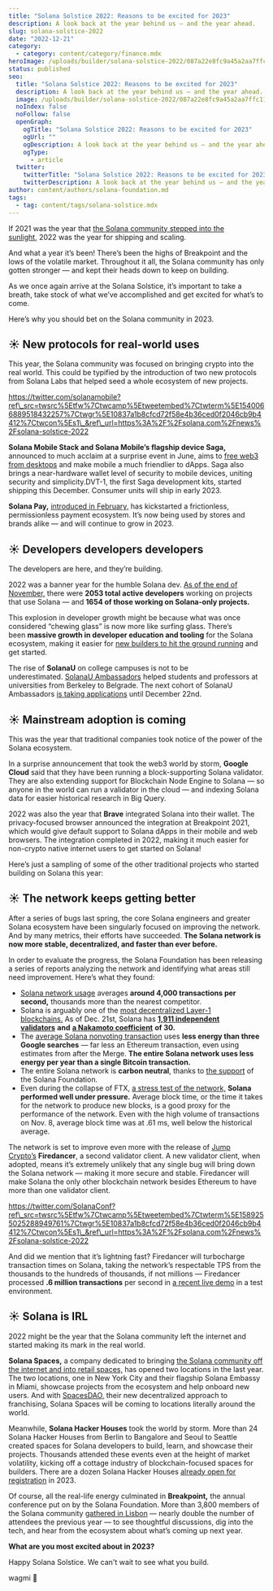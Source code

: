 ```yaml
---
title: "Solana Solstice 2022: Reasons to be excited for 2023"
description: A look back at the year behind us — and the year ahead.
slug: solana-solstice-2022
date: "2022-12-21"
category:
  - category: content/category/finance.mdx
heroImage: /uploads/builder/solana-solstice-2022/087a22e8fc9a45a2aa7ffc1178a4fec3.png
status: published
seo:
  title: "Solana Solstice 2022: Reasons to be excited for 2023"
  description: A look back at the year behind us — and the year ahead.
  image: /uploads/builder/solana-solstice-2022/087a22e8fc9a45a2aa7ffc1178a4fec3.png
  noIndex: false
  noFollow: false
  openGraph:
    ogTitle: "Solana Solstice 2022: Reasons to be excited for 2023"
    ogUrl: ""
    ogDescription: A look back at the year behind us — and the year ahead.
    ogType:
      - article
  twitter:
    twitterTitle: "Solana Solstice 2022: Reasons to be excited for 2023"
    twitterDescription: A look back at the year behind us — and the year ahead.
author: content/authors/solana-foundation.md
tags:
  - tag: content/tags/solana-solstice.mdx
---
```


If 2021 was the year that [the Solana community stepped into the sunlight,](https://solana.com/news/happy-solstice-2021-celebrating-solanas-sunny-year?ref=solana.ghost.io) 2022 was the year for shipping and scaling.

And what a year it’s been! There’s been the highs of Breakpoint and the lows of the volatile market. Throughout it all, the Solana community has only gotten stronger — and kept their heads down to keep on building.

As we once again arrive at the Solana Solstice, it’s important to take a breath, take stock of what we’ve accomplished and get excited for what’s to come.

Here’s why you should bet on the Solana community in 2023.

## **☀️ New protocols for real-world uses**

This year, the Solana community was focused on bringing crypto into the real world. This could be typified by the introduction of two new protocols from Solana Labs that helped seed a whole ecosystem of new projects.

https://twitter.com/solanamobile?ref\_src=twsrc%5Etfw%7Ctwcamp%5Etweetembed%7Ctwterm%5E1540066889518432257%7Ctwgr%5E10837a1b8cfcd72f58e4b36ced0f2046cb9b4412%7Ctwcon%5Es1\_&ref\_url=https%3A%2F%2Fsolana.com%2Fnews%2Fsolana-solstice-2022

**Solana Mobile Stack and Solana Mobile’s flagship device Saga,** announced to much acclaim at a surprise event in June, aims to [free web3 from desktops](https://solanamobile.com/news/solana-mobile-stack-reveal?ref=solana.ghost.io) and make mobile a much friendlier to dApps. Saga also brings a near-hardware wallet level of security to mobile devices, uniting security and simplicity.DVT-1, the first Saga development kits, started shipping this December. Consumer units will ship in early 2023.

<tweet id="1522597374559981570" />

**Solana Pay,** [introduced in February,](https://solana.com/news/solana-pay-announcement?ref=solana.ghost.io) has kickstarted a frictionless, permissionless payment ecosystem. It’s now being used by stores and brands alike — and will continue to grow in 2023.

## **☀️ Developers developers developers**

The developers are here, and they’re building.

2022 was a banner year for the humble Solana dev. [As of the end of November,](https://solana.com/news/measuring-developer-and-user-activity-on-solana-december-2022?ref=solana.ghost.io) there were **2053 total active developers** working on projects that use Solana — and **1654 of those working on Solana-only projects.**

This explosion in developer growth might be because what was once considered “chewing glass” is now more like surfing glass. There’s been **massive growth in developer education and tooling** for the Solana ecosystem, making it easier for [new builders to hit the ground running](https://solana.com/developers?ref=solana.ghost.io) and get started.

The rise of **SolanaU** on college campuses is not to be underestimated. [SolanaU Ambassadors](https://solana.com/news/introducing-solana-u-a-new-program-for-student-builders?ref=solana.ghost.io) helped students and professors at universities from Berkeley to Belgrade. The next cohort of SolanaU Ambassadors [is taking applications](https://solanauniversity.surveysparrow.com/s/solana-u-ambassador/tt-wjhergn6s47tufapglmzj3?ref=solana.ghost.io) until December 22nd.

## **☀️ Mainstream adoption is coming**

This was the year that traditional companies took notice of the power of the Solana ecosystem.

<tweet id="1588912775291609093" />

In a surprise announcement that took the web3 world by storm, **Google Cloud** said that they have been running a block-supporting Solana validator. They are also extending support for Blockchain Node Engine to Solana — so anyone in the world can run a validator in the cloud — and indexing Solana data for easier historical research in Big Query.

<tweet id="1562108241005477890" />

2022 was also the year that **Brave** integrated Solana into their wallet. The privacy-focused browser announced the integration at Breakpoint 2021, which would give default support to Solana dApps in their mobile and web browsers. The integration completed in 2022, making it much easier for non-crypto native internet users to get started on Solana!

Here’s just a sampling of some of the other traditional projects who started building on Solana this year:

<tweet id="1588486201979314176" />

<tweet id="1588934609617977345" />

<tweet id="1602352049550680064" />

<tweet id="1602352049550680064" />

<tweet id="1598362890641227777" />

<tweet id="1572939805285314563" />

<tweet id="1589586945398677505" />

## **☀️ The network keeps getting better**

After a series of bugs last spring, the core Solana engineers and greater Solana ecosystem have been singularly focused on improving the network. And by many metrics, their efforts have succeeded. **The Solana network is now more stable, decentralized, and faster than ever before.**

In order to evaluate the progress, the Solana Foundation has been releasing a series of reports analyzing the network and identifying what areas still need improvement. Here’s what they found:

- [Solana network usage](https://explorer.solana.com/?ref=solana.ghost.io) averages **around 4,000 transactions per second,** thousands more than the nearest competitor.
- Solana is arguably one of the [most decentralized Layer-1 blockchains.](https://solana.com/news/validator-health-report-august-2022?ref=solana.ghost.io) As of Dec. 21st, Solana has [**1,911 independent validators**](https://solanabeach.io/?ref=solana.ghost.io) **and** [**a Nakamoto coefficient**](https://nakaflow.io/?ref=solana.ghost.io) **of 30.**
- The [average Solana nonvoting transaction](https://solana.com/news/solanas-energy-use-report-september-2022?ref=solana.ghost.io) uses **less energy than three Google searches** — far less an Ethereum transaction, even using estimates from after the Merge. **The entire Solana network uses less energy per year than a single Bitcoin transaction.**
- The entire Solana network is **carbon neutral**, thanks to [the support](https://solana.com/environment?ref=solana.ghost.io) of the Solana Foundation.
- Even during the collapse of FTX, [a stress test of the network,](https://solana.com/news/network-performance-report-october-2022?ref=solana.ghost.io) **Solana performed well under pressure.** Average block time, or the time it takes for the network to produce new blocks, is a good proxy for the performance of the network. Even with the high volume of transactions on Nov. 8, average block time was at .61 ms, well below the historical average.

The network is set to improve even more with the release of [Jump Crypto’s](https://jumpcrypto.com/firedancer/?ref=solana.ghost.io) **Firedancer**, a second validator client. A new validator client, when adopted, means it’s extremely unlikely that any single bug will bring down the Solana network — making it more secure and stable. Firedancer will make Solana the only other blockchain network besides Ethereum to have more than one validator client.

https://twitter.com/SolanaConf?ref\_src=twsrc%5Etfw%7Ctwcamp%5Etweetembed%7Ctwterm%5E1589255025288949761%7Ctwgr%5E10837a1b8cfcd72f58e4b36ced0f2046cb9b4412%7Ctwcon%5Es1\_&ref\_url=https%3A%2F%2Fsolana.com%2Fnews%2Fsolana-solstice-2022

And did we mention that it’s lightning fast? Firedancer will turbocharge transaction times on Solana, taking the network’s respectable TPS from the thousands to the hundreds of thousands, if not millions — Firedancer processed **.6 million transactions** per second in [a recent live demo](https://www.youtube.com/watch?v=YF-7duYCK54&ref=solana.ghost.io) in a test environment.

## **☀️ Solana is IRL**

2022 might be the year that the Solana community left the internet and started making its mark in the real world.

**Solana Spaces,** a company dedicated to bringing [the Solana community off the internet and into retail spaces,](https://solanaspaces.com/?ref=solana.ghost.io) has opened two locations in the last year. The two locations, one in New York City and their flagship Solana Embassy in Miami, showcase projects from the ecosystem and help onboard new users. And with [SpacesDAO,](https://spacesdao.org/?ref=solana.ghost.io) their new decentralized approach to franchising, Solana Spaces will be coming to locations literally around the world.

<tweet id="1588988316447576067" />

Meanwhile, **Solana Hacker Houses** took the world by storm. More than 24 Solana Hacker Houses from Berlin to Bangalore and Seoul to Seattle created spaces for Solana developers to build, learn, and showcase their projects. Thousands attended these events even at the height of market volatility, kicking off a cottage industry of blockchain-focused spaces for builders. There are a dozen Solana Hacker Houses [already open for registration](https://solana.com/events?ref=solana.ghost.io) in 2023.

<tweet id="1590011375744880646" />

Of course, all the real-life energy culminated in **Breakpoint,** the annual conference put on by the Solana Foundation. More than 3,800 members of the Solana community [gathered in Lisbon](https://solana.com/breakpoint?ref=solana.ghost.io) — nearly double the number of attendees the previous year — to see thoughtful discussions, dig into the tech, and hear from the ecosystem about what’s coming up next year.

**What are you most excited about in 2023?**

Happy Solana Solstice. We can't wait to see what you build.

wagmi 💪
